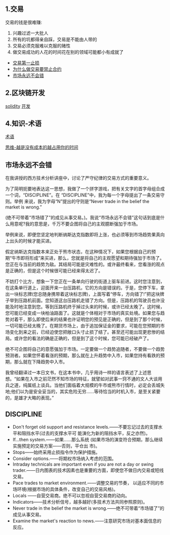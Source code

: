 ## 1.交易
交易的钱是很难赚:
1. 兴趣过滤一大批人
2. 所有的坑都得亲自踩，交易是不能由人带的
3. 交易必须克服难以克服的赌性
4. 做交易成功的人花的时间花在别的领域可能都小有成就了
- [交易第一止损](./trader/止损)
- [为什么做交易要禁止合约](./trader/为什么做交易要禁止合约)
- [市场永远不会错](./trader/市场永远不会错)

## 2.区块链开发
[solidity](./solidity/readme)
[开发](./develop/readme)<br/>

## 4.知识-术语
[术语](./知识/术语)

[思维-越是没有成本的越占用你的时间](./知识/思维-越是没有成本的越占用你的时间)


## 市场永远不会错
在我讲授的西方技术分析讲座中，讨论了严守纪律的交易方式的重要意义。

为了简明扼要地表达这一思想，我做了一个拼字游戏，把有关文字的首字母组合成一个词，“DISCIPLINE”。在 “DISCIPLINE”中，我为每一个字母提出了一条交易守则。举例 来说，我为字母“N”提出的守则是“Never trade in the belief the market is wrong.”

(绝不可带着“市场错了”的成见从事交易。)。我说“市场永远不会错”这句话到底是什么用意呢?我的意思是，千万不要企图将自己的主观臆断强加于市场。

举例来说，即便您坚定地判断纳斯达克指数即将上涨，也必须等到市场趋势果真向上出头的时候才能买进。

假定纳斯达克指数本来正处于熊市状态，在这种情况下，如果您根据自己的预期“牛市即将形成”来买进，那么，您就是将自己的主观愿望和期待强加于市场了。您正在与当前的趋势为敌。其结局可能是灾难性的。或许最终看来，您看涨的观点是正确的，但是这个时候很可能已经来得太迟了。

不妨打个比方，想象一下您正在一条单向行驶的街道上驱车前进。这时您注意到，在这条单行道上，迎面开来一台压路机，它的方向是错误的。于是，您停下车，拿出一块标志牌(您总随身携带着这块标志牌)，上面写着“停车，方向错了!”把这块牌子举到压路机前面。您知道这台压路机走错了方向。但是，压路机的驾驶员也许没能及时地注意到您。等到压路机终于掉过头来的时候，或许已经太晚了。这时候，您可能已经变成一块柏油路面了。这就是个体相对于市场的真实处境。如果您与趋势对着干，那么即使后来的结果也许证明您的预见是正确的，但是到了那个时候，一切可能已经太晚了。在期货市场上，由于追加保证金的要求，可能在您预期的市场变化到来之前，已经迫使您把敞口头寸止损了结了。甚至还可能出现更悲惨的结局。或许您的看法的确是正确的，但是到了这个时候，您可能已经破产了。

绝不可企图将自己的意愿强加于市场。一定要做一个趋势追随者，不要做一个趋势预测者。如果您怀着看涨的预期，那么就在上升趋势中入市，如果您持有看跌的预期，那么就在下降趋势中入市。

我曾经翻译过一本日文书，在这本书中，几乎用诗一样的语言表述了上述思想。“如果在入市之前茫然不知市场的特征，就譬如对武事一窍不通的文人大谈用兵之道，纯属纸上谈兵。当他们面临着大规模的牛市或熊市行情时，必定会丢城失地;他们以为是安全妥当的，其实危险无穷......等待恰当的时机入市，是至关紧要的，是雄才大略的表现。”

## DISCIPLINE
* Don't forget old support and resistance levels.——不要忘记过去的支撑水平和阻挡水平(过去的支撑水平可 能演化为新的阻挡水平，反之亦然)。
* If...then system.——如果......那么系统 (如果市场的演变符合预期，那么继续实施预定的交易方案——否则，平仓出 市)。
* Stops——始终采用止损指令作为保护措施。
* Consider options.——将期权市场纳入考虑的范围。
* Intraday technicals are important even if you are not a day or swing trader.——日内图表的技术因素也是重要的方面，即使您不做日内交易或短线交易。
* Pace trades to market environment.——调整交易的节奏， 以适应不同的市场环境(根据市场的具体条件，改变自己的交易风格)。
* Locals ——自营交易商。绝不可以忽视自营交易商的动向。
* Indicators——技术分析信号，越多越好(多技术方法共同参照原则)。
* Never trade in the belief the market is wrong.——绝不可带着“市场错了”的成见从事交易。
* Examine the market's reaction to news.——注意研究市场对基本面信息的反应。
